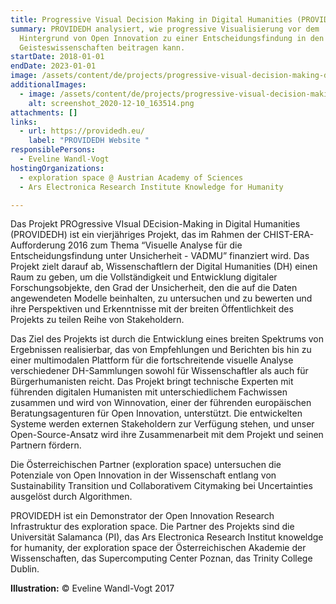 ```yaml
---
title: Progressive Visual Decision Making in Digital Humanities (PROVIDEDH)
summary: PROVIDEDH analysiert, wie progressive Visualisierung vor dem
  Hintergrund von Open Innovation zu einer Entscheidungsfindung in den
  Geisteswissenschaften beitragen kann.
startDate: 2018-01-01
endDate: 2023-01-01
image: /assets/content/de/projects/progressive-visual-decision-making-digital-humanities-providedh/cropped-providedh-long_2.png
additionalImages:
  - image: /assets/content/de/projects/progressive-visual-decision-making-digital-humanities-providedh/additionalImages/screenshot_2020-12-10_163514.png
    alt: screenshot_2020-12-10_163514.png
attachments: []
links:
  - url: https://providedh.eu/
    label: "PROVIDEDH Website "
responsiblePersons:
  - Eveline Wandl-Vogt
hostingOrganizations:
  - exploration space @ Austrian Academy of Sciences
  - Ars Electronica Research Institute Knowledge for Humanity

---
```

Das Projekt PROgressive VIsual DEcision-Making in Digital Humanities (PROVIDEDH) ist ein vierjähriges Projekt, das im Rahmen der CHIST-ERA-Aufforderung 2016 zum Thema “Visuelle Analyse für die Entscheidungsfindung unter Unsicherheit - VADMU” finanziert wird. Das Projekt zielt darauf ab, Wissenschaftlern der Digital Humanities (DH) einen Raum zu geben, um die Vollständigkeit und Entwicklung digitaler Forschungsobjekte, den Grad der Unsicherheit, den die auf die Daten angewendeten Modelle beinhalten, zu untersuchen und zu bewerten und ihre Perspektiven und Erkenntnisse mit der breiten Öffentlichkeit des Projekts zu teilen Reihe von Stakeholdern.

Das Ziel des Projekts ist durch die Entwicklung eines breiten Spektrums von Ergebnissen realisierbar, das von Empfehlungen und Berichten bis hin zu einer multimodalen Plattform für die fortschreitende visuelle Analyse verschiedener DH-Sammlungen sowohl für Wissenschaftler als auch für Bürgerhumanisten reicht. Das Projekt bringt technische Experten mit führenden digitalen Humanisten mit unterschiedlichem Fachwissen zusammen und wird von Winnovation, einer der führenden europäischen Beratungsagenturen für Open Innovation, unterstützt. Die entwickelten Systeme werden externen Stakeholdern zur Verfügung stehen, und unser Open-Source-Ansatz wird ihre Zusammenarbeit mit dem Projekt und seinen Partnern fördern.

Die Österreichischen Partner (exploration space) untersuchen die Potenziale von Open Innovation in der Wissenschaft entlang von Sustainability Transition und Collaborativem Citymaking bei Uncertainties ausgelöst durch Algorithmen.

PROVIDEDH ist ein Demonstrator der Open Innovation Research Infrastruktur des exploration space. Die Partner des Projekts sind die Universität Salamanca (PI), das Ars Electronica Research Institut knoweldge for humanity, der exploration space der Österreichischen Akademie der Wissenschaften, das Supercomputing Center Poznan, das Trinity College Dublin.

**Illustration:** © Eveline Wandl-Vogt 2017
